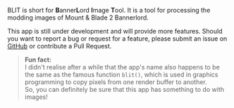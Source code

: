 BLIT is short for **B**anner**L**ord **I**mage **T**ool. It is a tool for processing the modding images of Mount & Blade 2 Bannerlord.

This app is still under development and will provide more features. Should you want to report a bug or request for a feature, please submit an issue on [GitHub](https://github.com/0x1c-works/BLIT/issues) or contribute a Pull Request.

> **Fun fact:** <br />
> I didn't realise after a while that the app's name also happens to be the same as the famous function `blit()`, which is used in graphics programming to copy pixels from one render buffer to another. <br />
> So, you can definitely be sure that this app has something to do with images!
